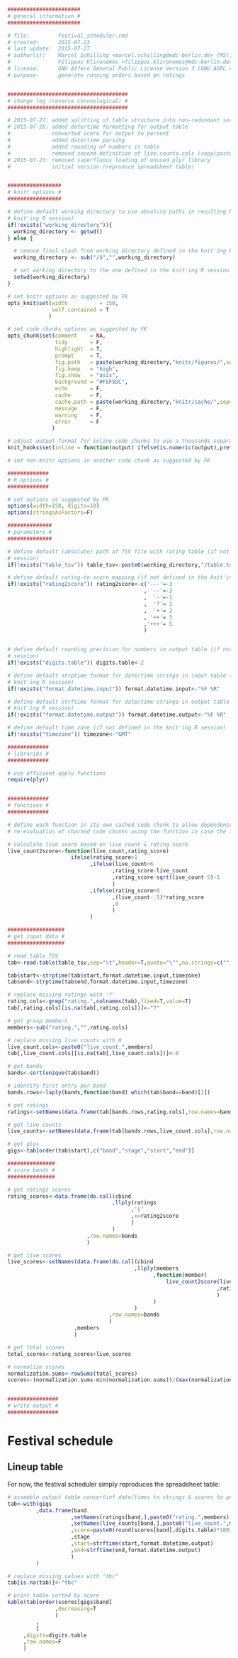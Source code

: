 ```r
#######################
# general information #
#######################

# file:         festival_scheduler.rmd
# created:      2015-07-23
# last update:  2015-07-27
# author(s):    Marcel Schilling <marcel.schilling@mdc-berlin.de> (MS),
#               Filippos Klironomos <filippos.klironomos@mdc-berlin.de> (FK)
# license:      GNU Affero General Public License Version 3 (GNU AGPL v3)
# purpose:      generate running orders based on ratings


######################################
# change log (reverse chronological) #
######################################

# 2015-07-27: added splitting of table structure into non-redundant sets for processing
# 2015-07-26: added date/time formatting for output table
#             converted score for output to percent
#             added date/time parsing
#             added rounding of numbers in table
#             removed second definition of live.counts.cols (copy/paste error)
# 2015-07-23: removed superfluous loading of unused plyr library
#             initial version (reproduce spreadsheet table)


#################
# knitr options #
#################

# define default working directory to use absolute paths in resulting Markdown (if not defined in
# knit'ing R session)
if(!exists("working_directory")){
  working_directory <- getwd()
} else {

  # remove final slash from working directory defined in the knit'ing R session
  working_directory <- sub("/$","",working_directory)

  # set working directory to the one defined in the knit'ing R session
  setwd(working_directory)
}

# set knitr options as suggested by FK
opts_knit$set(width          = 150,
              self.contained = T
             )

# set code chunks options as suggested by FK
opts_chunk$set(comment    = NA,
               tidy       = F,
               highlight  = T,
               prompt     = T,
               fig.path   = paste(working_directory,"knitr/figures/",sep="/"),
               fig.keep   = "high",
               fig.show   = "asis",
               background = "#F5F5DC",
               echo       = F,
               cache      = F,
               cache.path = paste(working_directory,"knitr/cache/",sep="/"),
               message    = F,
               warning    = F,
               error      = F
              )

# adjust output format for inline code chunks to use a thousands separator
knit_hooks$set(inline = function(output) ifelse(is.numeric(output),prettyNum(output,big.mark=','),output))

# set non-knitr options in another code chunk as suggested by FK
```

```r
#############
# R options #
#############

# set options as suggested by FK
options(width=150, digits=10)
options(stringsAsFactors=F)
```

```r
##############
# parameters #
##############

# define default (absolute) path of TSV file with rating table (if not defined in the knit'ing R
# session)
if(!exists("table_tsv")) table_tsv<-paste0(working_directory,"/table.tsv")

# define default rating-to-score mapping (if not defined in the knit'ing R session)
if(!exists("rating2score")) rating2score<-c('---'=-3
                                           , '--'=-2
                                           ,  '-'=-1
                                           ,  '?'= 1
                                           ,  '+'= 2
                                           , '++'= 3
                                           ,'+++'= 5
                                           )


# define default rounding precision for numbers in output table (if not defined in the knit'ing R
# session)
if(!exists("digits.table")) digits.table<-2

# define default strptime format for date/time strings in input table (if not defined in the
# knit'ing R session)
if(!exists("format.datetime.input")) format.datetime.input<-"%F %R"

# define default strftime format for date/time strings in output table (if not defined in the
# knit'ing R session)
if(!exists("format.datetime.output")) format.datetime.output<-"%F %R"

# define default time zone (if not defined in the knit'ing R session)
if(!exists("timezone")) timezone<-"GMT"
```


```r
#############
# libraries #
#############

# use efficient apply functions
require(plyr)


#############
# functions #
#############

# define each function in its own cached code chunk to allow dependence on those chunks to force
# re-evaluation of chached code chunks using the function in case the function gets modified.
```

```r
# calculate live score based on live count & rating score
live_count2score<-function(live_count,rating_score)
                    ifelse(rating_score>1
                          ,ifelse(live_count<6
                                 ,rating_score-live_count
                                 ,rating_score-sqrt(live_count-5)-5
                                 )
                          ,ifelse(rating_score<0
                                 ,(live_count-.5)*rating_score
                                 ,0
                                 )
                          )
```

```r
##################
# get input data #
##################

# read table TSV
tab<-read.table(table_tsv,sep="\t",header=T,quote="\"",na.strings=c("","NA"))
```

```r
tab$start<-strptime(tab$start,format.datetime.input,timezone)
tab$end<-strptime(tab$end,format.datetime.input,timezone)
```

```r
# replace missing ratings with '?'
rating.cols<-grep("rating.",colnames(tab),fixed=T,value=T)
tab[,rating.cols][is.na(tab[,rating.cols])]<-"?"

# get group members
members<-sub("rating.","",rating.cols)

# replace missing live counts with 0
live_count.cols<-paste0("live_count.",members)
tab[,live_count.cols][is.na(tab[,live_count.cols])]<-0
```

```r
# get bands
bands<-sort(unique(tab$band))

# identify first entry per band
bands.rows<-laply(bands,function(band) which(tab$band==band)[1])

# get ratings
ratings<-setNames(data.frame(tab[bands.rows,rating.cols],row.names=bands),members)

# get live counts
live_counts<-setNames(data.frame(tab[bands.rows,live_count.cols],row.names=bands),members)

# get gigs
gigs<-tab[order(tab$start),c("band","stage","start","end")]
```

```r
###############
# score bands #
###############

# get ratings scores
rating_scores<-data.frame(do.call(cbind
                                 ,llply(ratings
                                       ,'['
                                       ,x=rating2score
                                       )
                                 )
                         ,row.names=bands
                         )

# get live scores
live_scores<-setNames(data.frame(do.call(cbind
                                        ,llply(members
                                              ,function(member)
                                                  live_count2score(live_counts[,member]
                                                                  ,rating_scores[,member]
                                                                  )
                                              )
                                        )
                                ,row.names=bands
                                )
                     ,members
                     )

# get total scores
total_scores<-rating_scores+live_scores

# normalize scores
normalization.sums<-rowSums(total_scores)
scores<-(normalization.sums-min(normalization.sums))/(max(normalization.sums)-min(normalization.sums))


################
# write output #
################
```
# Festival schedule

## Lineup table

For now, the festival scheduler simply reproduces the spreadsheet table:

```r
# assemble output table convertinf date/times to strings & scores to percent
tab<-with(gigs
         ,data.frame(band
                    ,setNames(ratings[band,],paste0("rating.",members))
                    ,setNames(live_counts[band,],paste0("live_count.",members))
                    ,score=paste0(round(scores[band],digits.table)*100,"%")
                    ,stage
                    ,start=strftime(start,format.datetime.output)
                    ,end=strftime(end,format.datetime.output)
                    )
         )

# replace missing values with "tbc"
tab[is.na(tab)]<-"tbc"

# print table sorted by score
kable(tab[order(scores[gigs$band]
               ,decreasing=T
               )
         ,
         ]
     ,digits=digits.table
     ,row.names=F
     )
```
